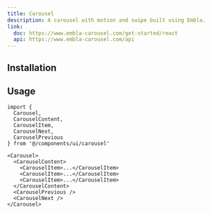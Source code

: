 ```yaml
---
title: Carousel
description: A carousel with motion and swipe built using Embla.
link:
  doc: https://www.embla-carousel.com/get-started/react
  api: https://www.embla-carousel.com/api
---
```


<ComponentPreview name='carousel/carousel' />

## Installation

<ComponentInstallation name='carousel' />

## Usage

```tsx
import {
  Carousel,
  CarouselContent,
  CarouselItem,
  CarouselNext,
  CarouselPrevious
} from '@/components/ui/carousel'
```

```tsx
<Carousel>
  <CarouselContent>
    <CarouselItem>...</CarouselItem>
    <CarouselItem>...</CarouselItem>
    <CarouselItem>...</CarouselItem>
  </CarouselContent>
  <CarouselPrevious />
  <CarouselNext />
</Carousel>
```
